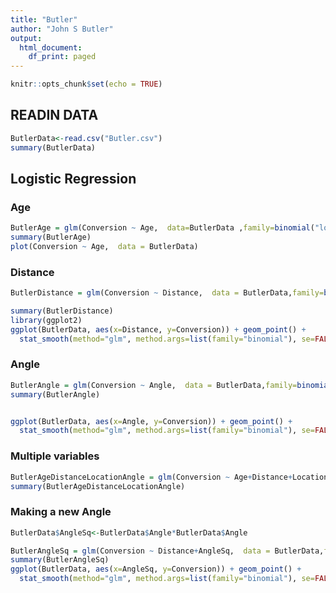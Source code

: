 ```yaml
---
title: "Butler"
author: "John S Butler"
output:
  html_document:
    df_print: paged
---
```


```r
knitr::opts_chunk$set(echo = TRUE)
```



## READIN DATA


```r

ButlerData<-read.csv("Butler.csv")
summary(ButlerData)


```
## Logistic Regression
### Age
```r

ButlerAge = glm(Conversion ~ Age,  data=ButlerData ,family=binomial("logit")) 
summary(ButlerAge) 
plot(Conversion ~ Age,  data = ButlerData) 

```

### Distance

```r
ButlerDistance = glm(Conversion ~ Distance,  data = ButlerData,family=binomial("logit")) 

summary(ButlerDistance) 
library(ggplot2)
ggplot(ButlerData, aes(x=Distance, y=Conversion)) + geom_point() + 
  stat_smooth(method="glm", method.args=list(family="binomial"), se=FALSE)

```

### Angle

```r

ButlerAngle = glm(Conversion ~ Angle,  data = ButlerData,family=binomial("logit")) 
summary(ButlerAngle)


ggplot(ButlerData, aes(x=Angle, y=Conversion)) + geom_point() + 
  stat_smooth(method="glm", method.args=list(family="binomial"), se=FALSE)

```

### Multiple variables
```r

ButlerAgeDistanceLocationAngle = glm(Conversion ~ Age+Distance+Location+Angle,  data = ButlerData,family=binomial("logit")) 
summary(ButlerAgeDistanceLocationAngle)
```




### Making a new Angle
```r

ButlerData$AngleSq<-ButlerData$Angle*ButlerData$Angle

ButlerAngleSq = glm(Conversion ~ Distance+AngleSq,  data = ButlerData,family=binomial("logit")) 
summary(ButlerAngleSq)
ggplot(ButlerData, aes(x=AngleSq, y=Conversion)) + geom_point() + 
  stat_smooth(method="glm", method.args=list(family="binomial"), se=FALSE)


```

